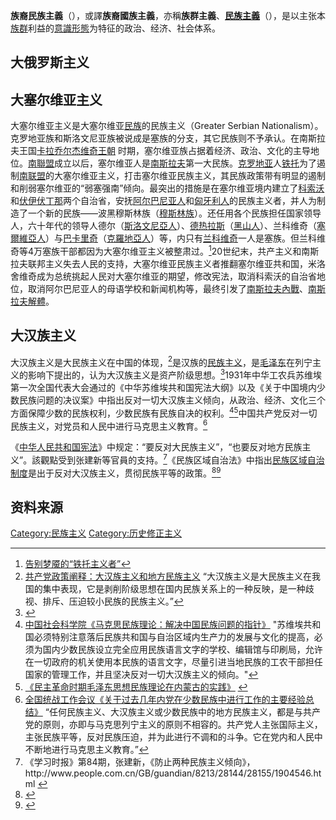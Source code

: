 {{NoteTA
|G1 = Country
}}
'''族裔民族主義'''（{{lang-en|'''Ethnic Nationalism'''}}），或譯'''族裔國族主義'''，亦稱'''族群主義'''、'''[[民族主義|民族主義]]'''（{{lang-en|'''Ethnicism'''}}），是以主张本[[族群|族群]]利益的[[意識形態|意識形態]]为特征的政治、经济、社会体系。

==大俄罗斯主义==
{{Main|大民族主义}}

==大塞尔维亚主义==
大塞尔维亚主义是大塞尔维亚[[民族|民族]]的民族主义（Greater Serbian Nationalism）。克罗地亚族和斯洛文尼亚族被说成是塞族的分支，其它民族则不予承认。在南斯拉夫王国[http://en.wikipedia.org/wiki/House_of_Kara%C4%91or%C4%91evi%C4%87 卡拉乔尔杰维奇王朝] {{Wayback|url=http://en.wikipedia.org/wiki/House_of_Kara%C4%91or%C4%91evi%C4%87 |date=20210309141307 }}时期，塞尔维亚族占据着经济、政治、文化的主导地位。[[南聯盟|南聯盟]]成立以后，塞尔维亚人是[[南斯拉夫|南斯拉夫]]第一大民族。[[克罗地亚|克罗地亚]]人[[铁托|铁托]]为了遏制[[南联盟|南联盟]]的大塞尔维亚主义，打击塞尔维亚民族主义，其民族政策带有明显的遏制和削弱塞尔维亚的“弱塞强南”倾向。最突出的措施是在塞尔维亚境内建立了[[科索沃|科索沃]]和[[伏伊伏丁那|伏伊伏丁那]]两个自治省，安抚[[阿尔巴尼亚人|阿尔巴尼亚人]]和[[匈牙利人|匈牙利人]]的民族主义者，并人为制造了一个新的民族——波黑穆斯林族（[[穆斯林族|穆斯林族]]）。还任用各个民族担任国家领导人，六十年代的领导人德尔（[[斯洛文尼亞人|斯洛文尼亞人]]）、[[德热拉斯|德热拉斯]]（[[黑山人|黑山人]]）、兰科维奇（[[塞爾維亞人|塞爾維亞人]]）与[[大克羅地亞|巴卡里奇]]（[[克羅地亞人|克羅地亞人]]）等，内只有[[兰科维奇|兰科维奇]]一人是塞族。但兰科维奇等4万塞族干部都因为大塞尔维亚主义被整肃过。<ref>[http://nf.nfdaily.cn/epaper/nfzm/content/20100708/ArticelE24002FM.htm 告别梦魇的“铁托主义者”]{{dead link|date=2017年12月 |bot=InternetArchiveBot |fix-attempted=yes }}</ref>20世纪末，共产主义和南斯拉夫联邦主义失去人民的支持，大塞尔维亚民族主义者推翻塞尔维亚共和国，米洛舍维奇成为总统挑起人民对大塞尔维亚的期望，修改宪法，取消科索沃的自治省地位，取消阿尔巴尼亚人的母语学校和新闻机构等，最终引发了[[南斯拉夫內戰|南斯拉夫內戰]]、[[南斯拉夫解體|南斯拉夫解體]]。

==大汉族主义==
{{Main|大汉族主义}}
大汉族主义是大民族主义在中国的体现，<ref>[http://cpc.people.com.cn/GB/64107/65708/66066/66078/4468606.html 共产党政策阐释：大汉族主义和地方民族主义] {{Wayback|url=http://cpc.people.com.cn/GB/64107/65708/66066/66078/4468606.html |date=20101022094736 }}“大汉族主义是大民族主义在我国的集中表现，它是剥削阶级思想在国内民族关系上的一种反映，是一种歧视、排斥、压迫较小民族的民族主义。”</ref>是汉族的[[民族主义|民族主义]]，是[[毛泽东|毛泽东]]在列宁主义的影响下提出的，认为大汉族主义是资产阶级思想。<ref>{{Cite web |url=http://www.marxists.org/chinese/maozedong/marxist.org-chinese-mao-19551011.htm |title=毛泽东《农业合作化的一场辩论和当前的阶级斗争》 |access-date=2019-05-20 |archive-date=2019-05-22 |archive-url=https://web.archive.org/web/20190522033119/https://www.marxists.org/chinese/maozedong/marxist.org-chinese-mao-19551011.htm |dead-url=no }}</ref>1931年中华工农兵苏维埃第一次全国代表大会通过的《中华苏维埃共和国宪法大纲》以及《关于中国境内少数民族问题的决议案》中指出反对一切大汉族主义倾向，从政治、经济、文化三个方面保障少数的民族权利，少数民族有民族自决的权利。<ref>[http://www.bjpopss.gov.cn/bjpssweb/n3221c48.aspx 中国社会科学院《马克思民族理论：解决中国民族问题的指针》] {{webarchive|url=https://archive.is/20120729153434/http://www.bjpopss.gov.cn/bjpssweb/n3221c48.aspx |date=2012-07-29 }}"苏维埃共和国必须特别注意落后民族共和国与自治区域内生产力的发展与文化的提高，必须为国内少数民族设立完全应用民族语言文字的学校、编辑馆与印刷局，允许在一切政府的机关使用本民族的语言文字，尽量引进当地民族的工农干部担任国家的管理工作，并且坚决反对一切大汉族主义的倾向。"</ref><ref>[http://cpc.people.com.cn/GB/69112/70190/70194/5235503.html 《民主革命时期毛泽东思想民族理论在内蒙古的实践》] {{webarchive|url=https://web.archive.org/web/20110518114247/http://cpc.people.com.cn/GB/69112/70190/70194/5235503.html |date=2011-05-18 }}</ref>中国共产党反对一切民族主义，对党员和人民中进行马克思主义教育。<ref>[http://cpc.people.com.cn/GB/64184/64186/66659/4492943.html 全国统战工作会议《关于过去几年内党在少数民族中进行工作的主要经验总结》] {{Wayback|url=http://cpc.people.com.cn/GB/64184/64186/66659/4492943.html |date=20160304045144 }}“任何民族主义、大汉族主义或少数民族中的地方民族主义，都是与共产党的原则，亦即与马克思列宁主义的原则不相容的。共产党人主张国际主义，主张民族平等，反对民族压迫，并为此进行不调和的斗争。它在党内和人民中不断地进行马克思主义教育。”</ref>

《[[中华人民共和国宪法|中华人民共和国宪法]]》中规定：“要反对大民族主义”，“也要反对地方民族主义”。該觀點受到张建新等官員的支持。<ref>《学习时报》第84期，张建新，《防止两种民族主义倾向》，http://www.people.com.cn/GB/guandian/8213/28144/28155/1904546.html {{Wayback|url=http://www.people.com.cn/GB/guandian/8213/28144/28155/1904546.html |date=20181001205632 }}</ref>《民族区域自治法》中指出[[民族区域自治制度|民族区域自治制度]]是出于反对大汉族主义，贯彻民族平等的政策。<ref>{{Cite web |url=http://cpc.people.com.cn/GB/69112/70190/70194/5235505.html |title=毛泽东与党的民族区域自治政策》 |accessdate=2019-05-20 |archive-date=2011-05-19 |archive-url=https://web.archive.org/web/20110519162811/http://cpc.people.com.cn/GB/69112/70190/70194/5235505.html |dead-url=no }}</ref><ref>{{Cite web |url=http://cpc.people.com.cn/GB/64184/64185/66614/4488869.html |title=刘少奇《关于中华人民共和国宪法草案的报告》第四节《关于民族自治问题》 |accessdate=2019-05-20 |archive-date=2014-10-06 |archive-url=https://web.archive.org/web/20141006085839/http://cpc.people.com.cn/GB/64184/64185/66614/4488869.html |dead-url=no }}</ref>

==资料来源==
{{reflist}}

{{民族}}

[[Category:民族主义|Category:民族主义]]
[[Category:历史修正主义|Category:历史修正主义]]